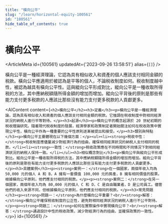 ```yaml
---
title: "橫向公平"
slug: "/learn/horizontal-equity-100561"
id: "100561"
hide_table_of_contents: true
---
```



# 橫向公平

<ArticleMeta id={100561} updatedAt={'2023-09-26 13:58:51'} alias={`[]`} />
<div className='border-solid border-b border-t-0 my-4 border-[var(--ifm-color-gray-300)]' />

橫向公平是一種經濟理論，它認為具有相似收入和資產的個人應該支付相同金額的税款。橫向公平應適用於被認為是平等的個人，不論税收制度如何。税收制度越中性，被認為越具有橫向公平性。這與縱向公平形成對比，縱向公平是一種收取所得税的方法，其中應納税額隨所得金額的增加而增加。縱向公平背後的原則是那些有能力支付更多税款的人應該比那些沒有能力支付更多税款的人貢獻更多。

<AIContent content={`<h2>橫向公平</h2><h3>定義</h3><p>橫向公平是一種經濟理論，認為具有相似收入和資產的個人應該支付相同金額的税款。它強調在税收制度中對相同經濟狀況的納税人進行平等對待。</p><h3>起源</h3><p>橫向公平的概念起源於 20 世紀初期的税收理論研究。隨着現代税收制度的發展，經濟學家和政策制定者開始關注如何在税收政策中實現公平性，橫向公平作為一種重要的公平性原則逐漸被提出和接受。</p><h3>類別與特點</h3><p>橫向公平主要體現在以下幾個方面：</p><ul><li><strong>税收中性：</strong>税收制度應儘量減少對經濟行為的扭曲，確保相同經濟狀況的納税人支付相同的税款。</li><li><strong>一致性：</strong>税收政策應在不同時間和不同情況下對相同經濟狀況的納税人保持一致。</li></ul><h3>相似概念對比</h3><p>橫向公平與縱向公平形成對比。縱向公平是一種收取所得税的方法，其中應納税額隨所得金額的增加而增加。縱向公平背後的原則是那些有能力支付更多税款的人應該比那些沒有能力支付更多税款的人貢獻更多。</p><h3>具體案例</h3><p><strong>案例一：</strong>在一個國家，兩個年收入均為 50,000 元的個人 A 和 B，A 擁有一套價值 100,000 元的房產，B 擁有相同價值的股票。根據橫向公平原則，他們應支付相同的税款。</p><p><strong>案例二：</strong>在另一個國家，兩個年收入均為 80,000 元的個人 C 和 D，C 是自由職業者，D 是公司員工。儘管他們的收入來源不同，但根據橫向公平原則，他們應支付相同的税款。</p><h3>常見問題</h3><p><strong>問題一：</strong>為什麼橫向公平重要？<br/><strong>解答：</strong>橫向公平確保税收制度的公正性，避免對相同經濟狀況的納税人進行不公平對待。</p><p><strong>問題二：</strong>如何在實際操作中實現橫向公平？<br/><strong>解答：</strong>通過設計中性的税收政策，減少對經濟行為的扭曲，並確保政策的一致性。</p>`} id={100561} />
